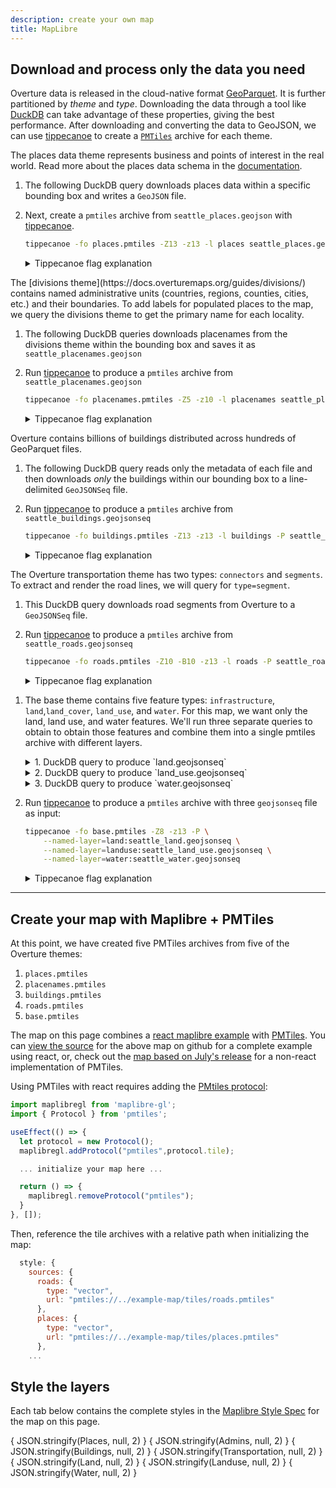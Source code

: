 ```yaml
---
description: create your own map
title: MapLibre
---
```





<Map></Map>

## Download and process only the data you need

Overture data is released in the cloud-native format [GeoParquet](https://geoparquet.org/). It is further partitioned by *theme* and *type*. Downloading the data through a tool like [DuckDB](https://duckdb.org/) can take advantage of these properties, giving the best performance. After downloading and converting the data to GeoJSON, we can use [tippecanoe](https://github.com/felt/tippecanoe) to create a [`PMTiles`](https://github.com/protomaps/PMTiles) archive for each theme.

<Tabs queryString="theme-data" >

<!-- Places  -->
<TabItem value="places" label="Places" default>

The places data theme represents business and points of interest in the real world. Read more about the places data schema in the [documentation](https://docs.overturemaps.org/guides/places/).

1. The following DuckDB query downloads places data within a specific bounding box and writes a `GeoJSON` file.

    <QueryBuilder query={SeattlePlaces}></QueryBuilder>


2. Next, create a `pmtiles` archive from `seattle_places.geojson` with [tippecanoe](https://github.com/felt/tippecanoe).

    ```bash
    tippecanoe -fo places.pmtiles -Z13 -z13 -l places seattle_places.geojson
    ```

    <details>
        <summary>Tippecanoe flag explanation</summary>

    - `-fo places.pmtiles` The output file will be places.pmtiles. It will be overwritten if it exists.
    - `-Z13` and `-z13` will produce a tileset starting at zoom 13 and going up to zoom 13 (only 1 zoom level).
    - `-l places` names the layer "places"

   </details>

</TabItem>

<!-- Placenames -->

<TabItem value="placenames" label="Placenames" default>
The [divisions theme](https://docs.overturemaps.org/guides/divisions/) contains named administrative units (countries, regions, counties, cities, etc.) and their boundaries. To add labels for populated places to the map, we query the divisions theme to get the primary name for each locality.

1. The following DuckDB queries downloads placenames from the divisions theme within the bounding box and saves it as `seattle_placenames.geojson`

    <QueryBuilder query={SeattlePlacenames}></QueryBuilder>

2. Run [tippecanoe](https://github.com/felt/tippecanoe) to produce a `pmtiles` archive from `seattle_placenames.geojson`

    ```bash
    tippecanoe -fo placenames.pmtiles -Z5 -z10 -l placenames seattle_placenames.geojson
    ```
    <details>
        <summary>Tippecanoe flag explanation</summary>

    - `-fo placenames.pmtiles` is our output file. It will be overwritten if it exists.
    - `-Z5` and `-z10` will produce a tileset starting at zoom 5 and going up to zoom 10.
    - `-l placenames` names the layer "placenames"

    </details>

</TabItem>

<!-- Buildings -->

<TabItem value="buildings" label="Buildings" default>

Overture contains billions of buildings distributed across hundreds of GeoParquet files.

1. The following DuckDB query reads only the metadata of each file and then downloads *only* the buildings within our bounding box to a line-delimited `GeoJSONSeq` file.

    <QueryBuilder query={SeattleBuildings}></QueryBuilder>

2. Run [tippecanoe](https://github.com/felt/tippecanoe) to produce a `pmtiles` archive from `seattle_buildings.geojsonseq`

    ```bash
    tippecanoe -fo buildings.pmtiles -Z13 -z13 -l buildings -P seattle_buildings.geojsonseq
    ```

    <details>
        <summary>Tippecanoe flag explanation</summary>

    - `-fo buildings.pmtiles` is our output file. It will be overwritten if it exists.
    - `-Z13` and `-z13` will produce a tileset starting at zoom 13 and going up to zoom 13 (so only 1 zoom level).
    - `-l buildings` names the layer "buildings"
    - `-P` allows tippecanoe to read the file in parallel. Since we created a GeoJSON sequence file instead of a single GeoJSON Feature Collection, tippecanoe can process the input data more efficiently.

    </details>

</TabItem>

<!-- Roads -->

<TabItem value="roads" label="Roads" default>

The Overture transportation theme has two types: `connectors` and `segments`. To extract and render the road lines, we will query for `type=segment`.

1. This DuckDB query downloads road segments from Overture to a `GeoJSONSeq` file.

    <QueryBuilder query={SeattleRoads}></QueryBuilder>

2. Run [tippecanoe](https://github.com/felt/tippecanoe) to produce a `pmtiles` archive from `seattle_roads.geojsonseq`

    ```bash
    tippecanoe -fo roads.pmtiles -Z10 -B10 -z13 -l roads -P seattle_roads.geojsonseq
    ```

    <details>
        <summary>Tippecanoe flag explanation</summary>

    - `-fo roads.pmtiles` is our output file. It will be overwritten if it exists.
    - `-Z10` and `-z13` will produce a tileset starting at zoom 10 and going up to zoom 13.
    - `-B10` will ensure that all featuers are present from zoom level 10.
    - `-l roads` names the layer "roads"
    - `-P` allows tippecanoe to read the file in parallel. Since we created a GeoJSON sequence file instead of a single GeoJSON Feature Collection, tippecanoe can process the input data more efficiently.

    </details>

</TabItem>

<!-- Base -->

<TabItem value="base" label="Base (Land, Land Use & Water)" default>

1. The base theme contains five feature types: `infrastructure`, `land`,`land_cover`, `land_use`, and `water`. For this map, we want only the land, land use, and water features. We'll run three separate queries to obtain to obtain those features and combine them into a single pmtiles archive with different layers.


    <details>
        <summary>1. DuckDB query to produce `land.geojsonseq`</summary>

    <QueryBuilder query={SeattleLand}></QueryBuilder>

    </details>

    <details>
        <summary>2. DuckDB query to produce `land_use.geojsonseq`</summary>

    <QueryBuilder query={SeattleLanduse}></QueryBuilder>

    </details>

    <details>
        <summary>3. DuckDB query to produce `water.geojsonseq`</summary>

    <QueryBuilder query={SeattleWater}></QueryBuilder>

    Note: We use a slightly larger bounding box to capture the Ocean water polygons, too

    </details>

2. Run [tippecanoe](https://github.com/felt/tippecanoe) to produce a `pmtiles` archive with three `geojsonseq` file as input:

    ```bash
    tippecanoe -fo base.pmtiles -Z8 -z13 -P \
        --named-layer=land:seattle_land.geojsonseq \
        --named-layer=landuse:seattle_land_use.geojsonseq \
        --named-layer=water:seattle_water.geojsonseq
    ```

    <details>
        <summary>Tippecanoe flag explanation</summary>

    - `-fo tiles/base.pmtiles` is our output file. It will be overwritten if it exists.
    - `-Z8` and `-z13` will produce a tileset starting at zoom 8 going up to zoom 13.
    - `--named-layer=land:seattle_land.geojsonseq` creates the `land` layer from the contents of `seattle_land.geojson` (and similarly for the other files)
    - `-P` allows tippecanoe to read the file in parallel. Since we created a GeoJSON sequence file instead of a single GeoJSON Feature Collection, tippecanoe can process the input data more efficiently.

    </details>

</TabItem>

</Tabs>

<hr />

## Create your map with Maplibre + PMTiles

At this point, we have created five PMTiles archives from five of the Overture themes:
1. `places.pmtiles`
2. `placenames.pmtiles`
3. `buildings.pmtiles`
4. `roads.pmtiles`
5. `base.pmtiles`

The map on this page combines a [react maplibre example](https://docs.maptiler.com/react/maplibre-gl-js/how-to-use-maplibre-gl-js/) with [PMTiles](https://codesandbox.io/s/black-dream-oycvf2?file=/src/App.js). You can [view the source](https://github.com/OvertureMaps/docs/blob/main/src/components/map.js) for the above map on github for a complete example using react, or, check out the [map based on July's release](https://labs.overturemaps.org/overture-with-daylight) for a non-react implementation of PMTiles.

Using PMTiles with react requires adding the [PMtiles protocol](https://docs.protomaps.com/pmtiles/maplibre):

```javascript
import maplibregl from 'maplibre-gl';
import { Protocol } from 'pmtiles';

useEffect(() => {
  let protocol = new Protocol();
  maplibregl.addProtocol("pmtiles",protocol.tile);

  ... initialize your map here ...

  return () => {
    maplibregl.removeProtocol("pmtiles");
  }
}, []);
```
Then, reference the tile archives with a relative path when initializing the map:

```javascript
  style: {
    sources: {
      roads: {
        type: "vector",
        url: "pmtiles://../example-map/tiles/roads.pmtiles"
      },
      places: {
        type: "vector",
        url: "pmtiles://../example-map/tiles/places.pmtiles"
      },
    ...
```

## Style the layers
Each tab below contains the complete styles in the [Maplibre Style Spec](https://maplibre.org/maplibre-style-spec/) for the map on this page.

<Tabs queryString="map-layer" >
<TabItem value="places" label="Places" default>
    <CodeBlock language="json">{ JSON.stringify(Places, null, 2) }</CodeBlock>
</TabItem>
<TabItem value="placenames" label="Placenames" default>
    <CodeBlock language="json">{ JSON.stringify(Admins, null, 2) }</CodeBlock>
</TabItem>
<TabItem value="buildings" label="Buildings" default>
    <CodeBlock language="json">{ JSON.stringify(Buildings, null, 2) }</CodeBlock>
</TabItem>
<TabItem value="roads" label="Roads" default>
    <CodeBlock language="json">{ JSON.stringify(Transportation, null, 2) }</CodeBlock>
</TabItem>
<TabItem value="land" label="Land" default>
    <CodeBlock language="json">{ JSON.stringify(Land, null, 2) }</CodeBlock>
</TabItem>
<TabItem value="landuse" label="Landuse" default>
    <CodeBlock language="json">{ JSON.stringify(Landuse, null, 2) }</CodeBlock>
</TabItem>
<TabItem value="water" label="Water" default>
    <CodeBlock language="json">{ JSON.stringify(Water, null, 2) }</CodeBlock>
</TabItem>
</Tabs>
